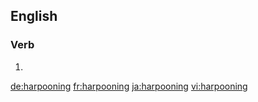 ==English==

===Verb===
{{head|en|present participle}}

# {{present participle of|harpoon|lang=en}}

[[de:harpooning]]
[[fr:harpooning]]
[[ja:harpooning]]
[[vi:harpooning]]